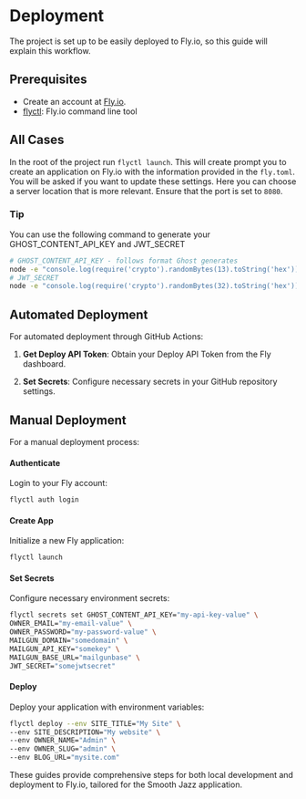 # Deployment

The project is set up to be easily deployed to Fly.io, so this guide will explain this workflow.

## Prerequisites

- Create an account at [Fly.io](https://fly.io).
- [flyctl](https://fly.io/docs/flyctl/): Fly.io command line tool

## All Cases

In the root of the project run `flyctl launch`. This will create prompt you to create an application on Fly.io with the information provided in the `fly.toml`.
You will be asked if you want to update these settings. Here you can choose a server location that is more relevant. Ensure that the port is set to `8080`.

### Tip

You can use the following command to generate your GHOST_CONTENT_API_KEY and JWT_SECRET

```bash
# GHOST_CONTENT_API_KEY - follows format Ghost generates
node -e "console.log(require('crypto').randomBytes(13).toString('hex'))"
# JWT_SECRET
node -e "console.log(require('crypto').randomBytes(32).toString('hex'))"
```

## Automated Deployment

For automated deployment through GitHub Actions:

1. **Get Deploy API Token**: Obtain your Deploy API Token from the Fly dashboard.

2. **Set Secrets**: Configure necessary secrets in your GitHub repository settings.

## Manual Deployment

For a manual deployment process:

#### Authenticate

Login to your Fly account:

```bash
flyctl auth login
```

#### Create App

Initialize a new Fly application:

```bash
flyctl launch
```

#### Set Secrets

Configure necessary environment secrets:

```bash
flyctl secrets set GHOST_CONTENT_API_KEY="my-api-key-value" \
OWNER_EMAIL="my-email-value" \
OWNER_PASSWORD="my-password-value" \
MAILGUN_DOMAIN="somedomain" \
MAILGUN_API_KEY="somekey" \
MAILGUN_BASE_URL="mailgunbase" \
JWT_SECRET="somejwtsecret"
```

#### Deploy

Deploy your application with environment variables:

```bash
flyctl deploy --env SITE_TITLE="My Site" \
--env SITE_DESCRIPTION="My website" \
--env OWNER_NAME="Admin" \
--env OWNER_SLUG="admin" \
--env BLOG_URL="mysite.com"
```

These guides provide comprehensive steps for both local development and deployment to Fly.io, tailored for the Smooth Jazz application.
